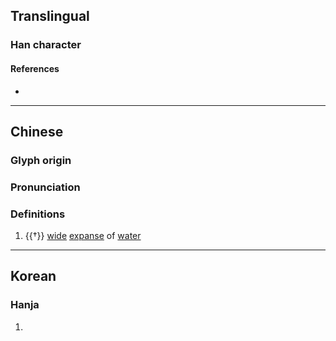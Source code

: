{{character info/new}}
==Translingual==

===Han character===
{{Han char|rn=85|rad=水|as=02|sn=5|four=38100|canj=EC,XEC|ids=⿰氵八}}

====References====
* {{Han ref|kx=0604.050|dkj=17106|dj=0998.020|hdz=31548.080|uh=6C43|ud=27715|bh=C9A2|bd=51618}}

----

==Chinese==
{{zh-forms}}

===Glyph origin===
{{Han etym}}

===Pronunciation===
{{zh-pron
|m=bīn,pà,pā
|c=ban1,paak3
|mc=y
|oc=y
|cat=n
}}

===Definitions===
{{zh-hanzi}}

# {{†}} [[wide]] [[expanse]] of [[water]]

----

==Korean==

===Hanja===
{{ko-hanja|hangeul=파|eumhun=|rv=pa|mr=p'a|y=pha}}

# {{rfdef|ko|sort=水02}}
